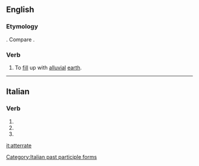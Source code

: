 ==English==

===Etymology===
{{etyl|it|en}} {{term|atterrare|lang=it}}. Compare {{etyl|LL.|en}} {{lena}} {{term|atterrare|lang=la||to cast to earth}}.

===Verb===
{{en-verb|atterrat}}

# {{context|obsolete|rare|transitive|lang=en}} To [[fill]] up with [[alluvial]] [[earth]].
#: {{rfquotek|Ray}}

{{Webster 1913}}

----

==Italian==

===Verb===
{{head|it|verb form}}

# {{inflection of|atterrare||2|p|pres|indc|lang=it}}
# {{inflection of|atterrare||2|p|impr|lang=it}}
# {{feminine plural of|atterrato|lang=it}}

[[Category:Italian past participle forms]]

[[it:atterrate]]